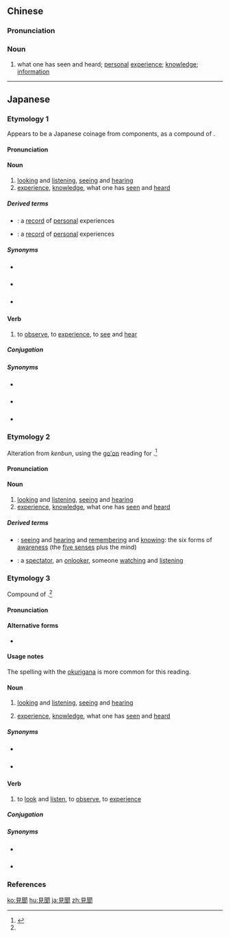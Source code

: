 {{also|见闻}}
==Chinese==
{{zh-forms|s=见闻}}

===Pronunciation===
{{zh-pron
|m=jiànwén
|c=gin3 man6
|mn=kiàn-bûn
|cat=n
}}

===Noun===
{{zh-noun}}

# what one has seen and heard; [[personal]] [[experience]]; [[knowledge]]; [[information]]

----

==Japanese==

===Etymology 1===
{{ja-kanjitab|けん|ぶん|yomi=on}}
Appears to be a Japanese coinage from {{etyl|zhx|ja|sort=けんぶん}} components, as a compound of {{compound|lang=ja|sort=けんぶん|見|tr1=ken|t1=seeing|聞|tr2=bun|t2=hearing}}.

====Pronunciation====
{{ja-pron|けんぶん|y=o|acc=h|acc_ref=NHK}}

====Noun====
{{ja-noun|けんぶん}}

# [[looking]] and [[listening]], [[seeing]] and [[hearing]]
# [[experience]], [[knowledge]], what one has [[seen]] and [[heard]]
#: {{ja-usex|'''見聞'''を広める|'''けんぶん''' を ひろめる|to broaden one's '''experience''' or '''knowledge'''}}

=====Derived terms=====
* {{ja-l|見聞記|けんぶんき|kenbunki}}: a [[record]] of [[personal]] experiences
* {{ja-l|見聞録|けんぶんろく|kenbunroku}}: a [[record]] of [[personal]] experiences

=====Synonyms=====
* {{sense|looking and listening}} {{ja-l|見聞き|みきき|mikiki}}
* {{sense|experience in general}} {{ja-l|経験|けいけん|keiken}}
* {{sense|a specific experience}} {{ja-l|体験|たいけん|taiken}}

====Verb====
{{ja-verb-suru|tr=trans|けんぶん}}

# to [[observe]], to [[experience]], to [[see]] and [[hear]]

=====Conjugation=====
{{ja-suru|けんぶん}}

=====Synonyms=====
* {{sense|to look and listen}} {{ja-l|見聞き|みきき|mikiki}}
* {{sense|to experience in general}} {{ja-l|経験|けいけん|keiken}}
* {{sense|to have a specific experience}} {{ja-l|体験|たいけん|taiken}}

===Etymology 2===
{{ja-kanjitab|けん|もん|yomi=on}}
Alteration from ''kenbun'', using the [[呉音#Japanese|go'on]] reading for {{ja-l|聞}}.<ref name="KDJ">{{R:Kokugo Dai Jiten}}</ref>

====Pronunciation====
{{ja-pron|けんもん|y=o}}

====Noun====
{{ja-noun|けんもん}}

# [[looking]] and [[listening]], [[seeing]] and [[hearing]]
# [[experience]], [[knowledge]], what one has [[seen]] and [[heard]]

=====Derived terms=====
* {{ja-l|見聞覚知|けんもんかくち|kenmon kakuchi}}: {{qualifier|Buddhism}} [[seeing]] and [[hearing]] and [[remembering]] and [[knowing]]: the six forms of [[awareness]] (the [[five senses]] plus the mind)
* {{ja-l|見聞衆|けんもんしゅ|kenmonshu}}: a [[spectator]], an [[onlooker]], someone [[watching]] and [[listening]]

===Etymology 3===
{{ja-kanjitab|み|き|sort=みきき|yomi=kun}}
Compound of {{compound|lang=ja|sort=みきき|見|tr1=mi|t1=seeing|pos1=the {{m|ja|連用形|tr=ren'yōkei||stem form}} of {{ja-l|見る}} ''miru'' “to see”|聞き|tr2=kiki|t2=hearing|pos2=the {{m|ja|連用形|tr=ren'yōkei||stem form}} of {{ja-l|聞く}} ''kiku'' “to hear”}}.<ref name="KDJ"/>

====Pronunciation====
{{ja-pron|みきき|y=k|acc=a|dev=2|acc_ref=NHK}}

====Alternative forms====
* {{ja-l|見聞き}}

====Usage notes====
The {{ja-l|見聞き}} spelling with the [[okurigana]] is more common for this reading.

{{ja-kun-vs-on}}

====Noun====
{{ja-noun|みきき}}

# {{alternative spelling of|lang=ja|sort=みきき|見聞き|dot=:}} [[looking]] and [[listening]], [[seeing]] and [[hearing]]
# {{alternative spelling of|lang=ja|sort=みきき|見聞き|dot=:}} [[experience]], [[knowledge]], what one has [[seen]] and [[heard]]

=====Synonyms=====
* {{sense|experience in general}} {{ja-l|経験|けいけん|keiken}}
* {{sense|a specific experience}} {{ja-l|体験|たいけん|taiken}}

====Verb====
{{ja-verb-suru|みきき|tr=trans}}

# {{alternative spelling of|lang=ja|sort=みきき|見聞き|dot=:}} to [[look]] and [[listen]], to [[observe]], to [[experience]]

=====Conjugation=====
{{ja-suru|みきき}}

=====Synonyms=====
* {{sense|to experience in general}} {{ja-l|経験|けいけん|keiken}}
* {{sense|to have a specific experience}} {{ja-l|体験|たいけん|taiken}}

===References===
<references/>

[[ko:見聞]]
[[hu:見聞]]
[[ja:見聞]]
[[zh:見聞]]